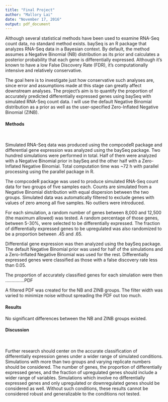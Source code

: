 ```yaml
---
title: "Final Project"
author: "Mallory Lai"
date: "November 17, 2016"
output: pdf_document
---
```


Although several statistical methods have been used to examine RNA-Seq count data, no standard method exists. baySeq is an R package that analyzes RNA-Seq data in a Bayesian context. By default, the method assumes a Negative Binomial (NB) distribution as its prior and calculates a posterior probability that each gene is differentially expressed. Although it's known to have a low False Discovery Rate (FDR), it's computationally intensive and relatively conservative. 

The goal here is to investigate just how conservative such analyses are, since error and assumptions made at this stage can greatly affect downstream analyses. The project's aim is to quantify the proportion of accurately predicted differentially expressed genes using baySeq with simulated RNA-Seq count data. I will use the default Negative Binomial distribution as a prior as well as the user-specified Zero-Inflated Negative Binomial (ZINB). 

#### Methods
&nbsp;

  Simulated RNA-Seq data was produced using the compcodeR package and differential gene expression was analyzed using the baySeq package. Two hundred simulations were performed in total. Half of them were analyzed with a Negative Binomial prior in baySeq and the other half with a Zero-Inflated Negative Binomial. Total computation time was ~72 h with parallel processing using the parallel package in R.  

  The compcodeR package was used to produce simulated RNA-Seq count data for two groups of five samples each. Counts are simulated from a Negative Binomial distribution with equal dispersion between the two groups. Simulated data was automatically filtered to exclude genes with values of zero among all five samples. No outliers were introduced.
  
  For each simulation, a random number of genes between 8,000 and 12,500 (the maximum allowed) was tested. A random percentage of those genes, between 5-30%, were selected to be differentially expressed. The fraction of differentially expressed genes to be upregulated was also randomized to be a proportion between .45 and .65.  

  Differential gene expression was then analyzed using the baySeq package. The default Negative Binomial prior was used for half of the simulations and a Zero-Inflated Negative Binomial was used for the rest. Differentially expressed genes were classified as those with a false discovery rate less than 0.05. 
  
  The proportion of accurately classified genes for each simulation were then  ...............PDF


  A filtered PDF was created for the NB and ZINB groups. The filter width was varied to minimize noise without spreading the PDF out too much. 


#### Results  

  No significant differences between the NB and ZINB groups existed. 

#### Discussion  
&nbsp;

Further research should center on the accurate classification of differentially expression genes under a wider range of simulated conditions. Simulations with more than two groups and varying replicate numbers should be considered. The number of genes, the proportion of differentially expressed genes, and the fraction of upregulated genes should include a wider range of variables. Simulations which involve no differentially expressed genes and only upregulated or downregulated genes should be considered as well. Without such conditions, these results cannot be considered robust and generalizable to the conditions not tested. 

















